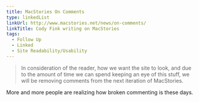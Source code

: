 ```yaml
---
title: MacStories On Comments
type: linkedList
linkUrl: http://www.macstories.net/news/on-comments/
linkTitle: Cody Fink writing on MacStories
tags:
  - Follow Up
  - Linked
  - Site Readability/Usability
---
```


> In consideration of the reader, how we want the site to look, and due to the amount of time we can spend keeping an eye of this stuff, we will be removing comments from the next iteration of MacStories.

More and more people are realizing how broken commenting is these days.
